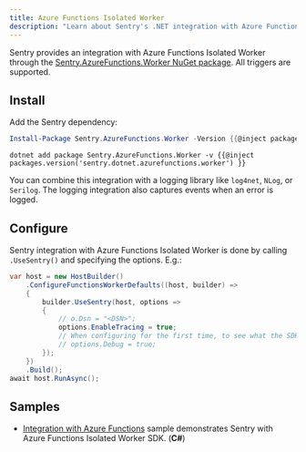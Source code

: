 ```yaml
---
title: Azure Functions Isolated Worker
description: "Learn about Sentry's .NET integration with Azure Functions Isolated Worker."
---
```


Sentry provides an integration with Azure Functions Isolated Worker through the [Sentry.AzureFunctions.Worker NuGet package](https://www.nuget.org/packages/Sentry.AzureFunctions.Worker).
All triggers are supported.

## Install

Add the Sentry dependency:

```powershell {tabTitle:Package Manager}
Install-Package Sentry.AzureFunctions.Worker -Version {{@inject packages.version('sentry.dotnet.azurefunctions.worker') }}
```

```shell {tabTitle:.NET Core CLI}
dotnet add package Sentry.AzureFunctions.Worker -v {{@inject packages.version('sentry.dotnet.azurefunctions.worker') }}
```

You can combine this integration with a logging library like `log4net`, `NLog`, or `Serilog`. The logging integration also captures events when an error is logged.

## Configure

Sentry integration with Azure Functions Isolated Worker is done by calling `.UseSentry()` and specifying the options. E.g.:

```csharp
var host = new HostBuilder()
    .ConfigureFunctionsWorkerDefaults((host, builder) =>
    {
        builder.UseSentry(host, options =>
        {
            // o.Dsn = "<DSN>";
            options.EnableTracing = true;
            // When configuring for the first time, to see what the SDK is doing:
            // options.Debug = true;
        });
    })
    .Build();
await host.RunAsync();
```

## Samples

- [Integration with Azure Functions](https://github.com/getsentry/sentry-dotnet/tree/main/src/Sentry.AzureFunctions.Worker) sample demonstrates Sentry with Azure Functions Isolated Worker SDK. (**C#**)
